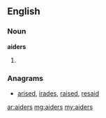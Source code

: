 ==English==
===Noun===
'''aiders'''

#{{plural of|[[aider]]}}

===Anagrams===
* [[arised#English|arised]], [[irades#English|irades]], [[raised#English|raised]], [[resaid#English|resaid]]

[[ar:aiders]]
[[mg:aiders]]
[[my:aiders]]